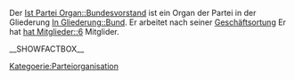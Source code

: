 Der [[Ist Partei Organ::Bundesvorstand]] ist ein Organ der Partei in der Gliederung [[In Gliederung::Bund]]. 
Er arbeitet nach seiner [[Hat Geschäftsordnung::Bundesvorstand_GO|Geschäftsortung]]
Er hat [[hat Mitglieder::6]] Mitglider.


__SHOWFACTBOX__


[[Kategoerie:Parteiorganisation]]